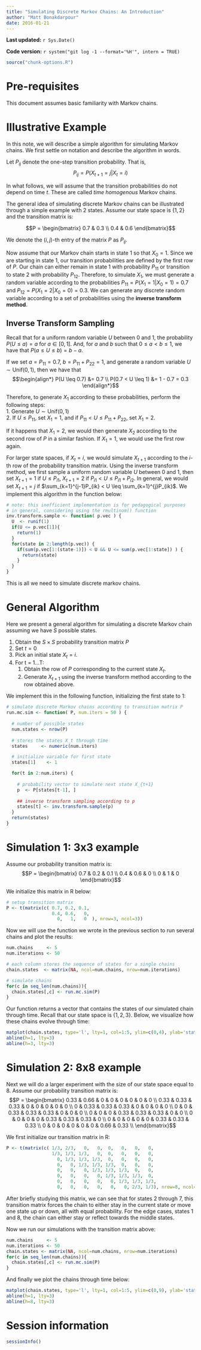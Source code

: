 ```yaml
---
title: "Simulating Discrete Markov Chains: An Introduction"
author: "Matt Bonakdarpour"
date: 2016-01-21
---
```


**Last updated:** `r Sys.Date()`

**Code version:** `r system("git log -1 --format='%H'", intern = TRUE)`

```r
source("chunk-options.R")
```

# Pre-requisites

This document assumes basic familiarity with Markov chains.

# Illustrative Example

In this note, we will describe a simple algorithm for simulating Markov chains.  We first settle on notation and describe the algorithm in words. 

Let $P_{ij}$ denote the one-step transition probability. That is,
$$ P_{ij} = P(X_{t+1} = j | X_{t} = i)$$

In what follows, we will assume that the transition probabilities do not depend on time $t$. These are called *time homogenous* Markov chains. 

The general idea of simulating discrete Markov chains can be illustrated through a simple example with 2 states. Assume our state space is $\{1,2\}$ and the transition matrix is:

$$P = \begin{bmatrix}
    0.7 & 0.3 \\
    0.4 & 0.6
\end{bmatrix}$$

We denote the $(i,j)$-th entry of the matrix $P$ as $P_{ij}$. 

Now assume that our Markov chain starts in state 1 so that $X_0 = 1$. Since we are starting in state 1, our transition probabilities are defined by the first row of $P$. Our chain can either remain in state $1$ with probability $P_{11}$ or transition to state $2$ with probability $P_{12}$. Therefore, to simulate $X_1$, we must generate a random variable according to the probabilities $P_{11}= P(X_1 = 1 | X_0 = 1) = 0.7$ and $P_{12} = P(X_1 = 2 | X_0 = 0) = 0.3$. We can generate any discrete random variable according to a set of probabilities using the **inverse transform method**.

## Inverse Transform Sampling

Recall that for a uniform random variable $U$ between $0$ and $1$, the probability $P(U \leq a) = a$ for $a \in [0,1]$. And, for $a$ and $b$ such that $0 \leq a < b \leq 1$, we have that $P(a \leq U \leq b) = b - a$. 

If we set $a = P_{11} = 0.7$, $b = P_{11} + P_{22} = 1$, and generate a random variable $U \sim \text{Unif}(0,1)$, then we have that
$$\begin{align*}
P(U \leq 0.7) &= 0.7 \\
P(0.7 < U \leq 1) &= 1 - 0.7 = 0.3
\end{align*}$$

Therefore, to generate $X_1$ according to these probabilities, perform the following steps:  
1. Generate $U \sim \text{Unif}(0,1)$  
2. If $U \leq P_{11}$, set $X_1 = 1$, and if $P_{11} < U \leq P_{11} + P_{22}$, set $X_1 = 2$.  

If it happens that $X_1 = 2$, we would then generate $X_2$ according to the second row of $P$ in a similar fashion. If $X_1 = 1$, we would use the first row again. 

For larger state spaces, if $X_t = i$, we would simulate $X_{t+1}$ according to the $i$-th row of the probability transition matrix. Using the inverse transform method, we first sample a uniform random variable $U$ between $0$ and $1$, then set $X_{t+1} = 1$ if $U \leq P_{i1}$, $X_{t+1} = 2$ if $P_{i1} < U \leq P_{i1} + P_{i2}$. In general, we would set $X_{t+1} = j$ if $\sum_{k=1}^{j-1}P_{ik} < U \leq \sum_{k=1}^{j}P_{ik}$. We implement this algorithm in the function below:

```r
# note: this inefficient implementation is for pedagogical purposes
# in general, considering using the rmultinom() function
inv.transform.sample <- function( p.vec ) {
  U  <- runif(1)
  if(U <= p.vec[1]){
    return(1)
  }
  for(state in 2:length(p.vec)) {
    if(sum(p.vec[1:(state-1)]) < U && U <= sum(p.vec[1:state]) ) {
      return(state)
    }
  }
}
```

This is all we need to simulate discrete markov chains. 

# General Algorithm
Here we present a general algorithm for simulating a discrete Markov chain assuming we have $S$ possible states. 

1. Obtain the $S\times S$ probability transition matrix $P$
2. Set $t = 0$
2. Pick an initial state $X_t=i$. 
3. For t = 1...T:   
      1. Obtain the row of $P$ corresponding to the current state $X_t$.
      2. Generate $X_{t+1}$ using the inverse transform method according to the row obtained above.

We implement this in the following function, initializing the first state to $1$:
```r
# simulate discrete Markov chains according to transition matrix P
run.mc.sim <- function( P, num.iters = 50 ) {
  
  # number of possible states
  num.states <- nrow(P)
  
  # stores the states X_t through time
  states     <- numeric(num.iters)

  # initialize variable for first state 
  states[1]    <- 1

  for(t in 2:num.iters) {
    
    # probability vector to simulate next state X_{t+1}
    p  <- P[states[t-1], ]
    
    ## inverse transform sampling according to p
    states[t] <- inv.transform.sample(p)
  }
  return(states)
}
```

# Simulation 1: 3x3 example

Assume our probability transition matrix is:
$$P = \begin{bmatrix}
    0.7 & 0.2 & 0.1 \\
    0.4 & 0.6 & 0 \\
    0   & 1   & 0 
\end{bmatrix}$$

We initialize this matrix in R below:
```r
# setup transition matrix 
P <- t(matrix(c( 0.7, 0.2, 0.1, 
                 0.4, 0.6,   0, 
                   0,   1,   0  ), nrow=3, ncol=3))
```


Now we will use the function we wrote in the previous section to run several chains and plot the results:

```r
num.chains     <- 5
num.iterations <- 50

# each column stores the sequence of states for a single chains
chain.states  <- matrix(NA, ncol=num.chains, nrow=num.iterations)

# simulate chains
for(c in seq_len(num.chains)){
  chain.states[,c] <- run.mc.sim(P)
}
```

Our function returns a vector that contains the states of our simulated chain through time. Recall that our state space is $\{1,2,3\}$. Below, we  visualize how these chains evolve through time:
```r
matplot(chain.states, type='l', lty=1, col=1:5, ylim=c(0,4), ylab='state', xlab='time')
abline(h=1, lty=3)
abline(h=3, lty=3)
```


# Simulation 2: 8x8 example

Next we will do a larger experiment with the size of our state space equal to 8.  Assume our probability transition matrix is:
$$P = \begin{bmatrix}
    0.33 & 0.66 & 0     & 0   & 0    & 0     & 0    & 0 \\
    0.33 & 0.33 & 0.33  & 0   & 0    & 0     & 0    & 0 \\
    0    & 0.33 & 0.33 & 0.33 & 0    & 0     & 0    & 0 \\
    0    & 0    & 0.33 & 0.33 & 0.33 & 0     & 0    & 0 \\
    0    & 0    & 0    & 0.33 & 0.33 & 0.33  & 0    & 0   \\
    0    & 0    & 0    & 0    & 0.33 & 0.33  & 0.33 & 0   \\
    0    & 0    & 0    & 0    & 0    & 0.33  & 0.33 & 0.33 \\
    0    & 0    & 0    & 0    & 0    & 0     & 0.66 & 0.33 \\
\end{bmatrix}$$

We first initialize our transition matrix in R:

```r
P <- t(matrix(c( 1/3, 2/3,   0,   0,  0,   0,   0,   0,
                 1/3, 1/3, 1/3,   0,  0,   0,   0,   0,
                   0, 1/3, 1/3, 1/3,  0,   0,   0,   0,
                   0,   0, 1/3, 1/3, 1/3,  0,   0,   0,
                   0,   0,   0, 1/3, 1/3, 1/3,  0,   0,
                   0,   0,   0,   0, 1/3, 1/3, 1/3,  0,
                   0,   0,   0,   0,   0, 1/3, 1/3, 1/3,
                   0,   0,   0,   0,   0,   0, 2/3, 1/3), nrow=8, ncol=8))
```

After briefly studying this matrix, we can see that for states 2 through 7, this transition matrix forces the chain to either stay in the current state or move one state up or down, all with equal probability. For the edge cases, states 1 and 8, the chain can either stay or reflect towards the middle states.

Now we run our simulations with the transition matrix above:
```r
num.chains     <- 5
num.iterations <- 50
chain.states <- matrix(NA, ncol=num.chains, nrow=num.iterations)
for(c in seq_len(num.chains)){
  chain.states[,c] <- run.mc.sim(P)
}
```

And finally we plot the chains through time below:
```r
matplot(chain.states, type='l', lty=1, col=1:5, ylim=c(0,9), ylab='state', xlab='time')
abline(h=1, lty=3)
abline(h=8, lty=3)
```

# Session information

```r
sessionInfo()
```
